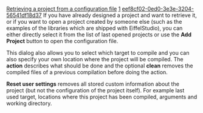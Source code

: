 [[Property:title|Retrieving a project from a configuration file]]
[[Property:weight|1]]
[[Property:uuid|eef8cf02-0ed0-3e3e-3204-56541df18d37]]
If you have already designed a project and want to retrieve it, or if you want to open a project created by someone else (such as the examples of the libraries which are shipped with EiffelStudio), you can either directly select it from the list of last opened projects or use the '''Add Project''' button to open the configuration file. 

This dialog also allows you to select which target to compile and you can also specify your own location where the project will be compiled. The '''action''' describes what should be done and the optional '''clean''' removes the compiled files of a previous compilation before doing the action. 

'''Reset user settings''' removes all stored custom information about the project (but not the configuration of the project itself). For example last used target, locations where this project has been compiled, arguments and working directory. 

{{seealso| '''See Also''' <br/>
[[EiffelStudio: Creating a new project|Creating a new project]]  }}




